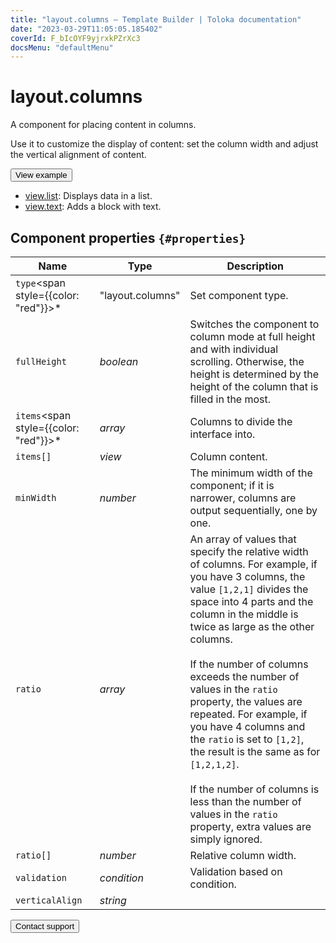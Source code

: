 ```yaml
---
title: "layout.columns — Template Builder | Toloka documentation"
date: "2023-03-29T11:05:05.185402"
coverId: F_bIcOYF9yjrxkPZrXc3
docsMenu: "defaultMenu"
---
```



# layout.columns

A component for placing content in columns.

Use it to customize the display of content: set the column width and adjust the vertical alignment of content.

<Button themeColor="light" view="default" size="l" type="link" url="https://ya.cc/t/W-APYFlT3xtrzV">View example</Button>

<Cut title="Components used in the example">

- [view.list](/docs/template-builder/reference/view.list): Displays data in a list.
- [view.text](/docs/template-builder/reference/view.text): Adds a block with text.

</Cut>

## Component properties `{#properties}`

**Name** | **Type** | **Description**
----- | ----- | -----
`type`<span style={{color: "red"}}>\*</span> | "layout.columns" | Set component type.
`fullHeight` | _boolean_ | Switches the component to column mode at full height and with individual scrolling. Otherwise, the height is determined by the height of the column that is filled in the most.
`items`<span style={{color: "red"}}>\*</span> | _array_ | Columns to divide the interface into.
`items[]` | _view_ | Column content.
`minWidth` | _number_ | The minimum width of the component; if it is narrower, columns are output sequentially, one by one.
`ratio` | _array_ | An array of values that specify the relative width of columns. For example, if you have 3 columns, the value `[1,2,1]` divides the space into 4 parts and the column in the middle is twice as large as the other columns.<br/><br/>If the number of columns exceeds the number of values in the `ratio` property, the values are repeated. For example, if you have 4 columns and the `ratio` is set to `[1,2]`, the result is the same as for `[1,2,1,2]`.<br/><br/>If the number of columns is less than the number of values in the `ratio` property, extra values are simply ignored.
`ratio[]` | _number_ | Relative column width.
`validation` | _condition_ | Validation based on condition.
`verticalAlign` | _string_ | <LayoutColumnsTable1/>

<Button themeColor="light" view="default" size="l" type="link" url="/docs/guide/troubleshooting/support?form-source=template-builder-reference-layout-columns">Contact support</Button>
